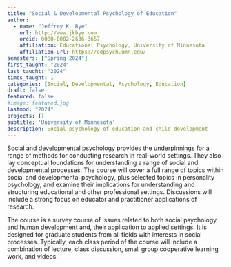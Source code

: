 ```yaml
---
title: "Social & Developmental Psychology of Education"
author:
  - name: "Jeffrey K. Bye"
    url: http://www.jkbye.com
    orcid: 0000-0002-2636-3657
    affiliation: Educational Psychology, University of Minnesota
    affiliation-url: https://edpsych.umn.edu/
semesters: ["Spring 2024"]
first_taught: "2024"
last_taught: "2024"
times_taught: 1
categories: [Social, Developmental, Psychology, Education]
draft: false
featured: false
#image: featured.jpg
lastmod: "2024"
projects: []
subtitle: 'University of Minnesota'
description: Social psychology of education and child development
---
```


Social and developmental psychology provides the underpinnings for a range of methods for conducting research in real-world settings. They also lay conceptual foundations for understanding a range of social and developmental processes. The course will cover a full range of topics within social and developmental psychology, plus selected topics in personality psychology, and examine their implications for understanding and structuring educational and other professional settings. Discussions will include a strong focus on educator and practitioner applications of research.

The course is a survey course of issues related to both social psychology and human development and, their application to applied settings. It is designed for graduate students from all fields with interests in social processes. Typically, each class period of the course will include a combination of lecture, class discussion, small group cooperative learning work, and videos.

